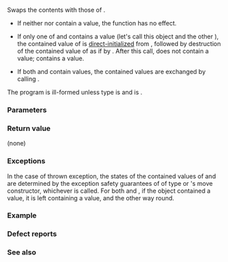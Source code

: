 {{cpp/utility/optional/title|swap}}
{{cpp/utility/optional/navbar}}
{{ddcl|since=c++17|notes={{mark constexpr since c++20}}&lt;!-- P2231R1 --&gt;|
void swap( optional&amp; other ) noexcept(/* see below */);
}}

Swaps the contents with those of {{c|other}}.

* If neither {{c|*this}} nor {{c|other}} contain a value, the function has no effect.

* If only one of {{c|*this}} and {{c|other}} contains a value (let's call this object {{tt|in}} and the other {{tt|un}}), the contained value of {{tt|un}} is [[cpp/language/direct_initialization|direct-initialized]] from {{c|std::move(*in)}}, followed by destruction of the contained value of {{tt|in}} as if by {{c|in-&gt;T::~T()}}. After this call, {{tt|in}} does not contain a value; {{tt|un}} contains a value.

* If both {{c|*this}} and {{c|other}} contain values, the contained values are exchanged by calling {{c|using std::swap; swap(**this, *other)}}.

The program is ill-formed unless type {{tt|T}} is {{named req|Swappable}} and {{c|std::is_move_constructible_v&lt;T&gt;}} is {{c|true}}.

===Parameters===
{{par begin}}
{{par|other|the {{tt|optional}} object to exchange the contents with}}
{{par end}}

===Return value===
(none)

===Exceptions===
{{noexcept|std::is_nothrow_move_constructible_v&lt;T&gt; &amp;&amp;
         std::is_nothrow_swappable_v&lt;T&gt;}}

In the case of thrown exception, the states of the contained values of {{c|*this}} and {{c|other}} are determined by the exception safety guarantees of {{tt|swap}} of type {{tt|T}} or {{tt|T}}'s move constructor, whichever is called. For both {{c|*this}} and {{c|other}}, if the object contained a value, it is left containing a value, and the other way round.

{{ftm begin}}
{{ftm|std=C++20|dr=20|value=202106L|__cpp_lib_optional|Fully {{c/core|constexpr}}}}
{{ftm end}}

===Example===
{{example
|code=
#include &lt;iostream&gt;
#include &lt;optional&gt;
#include &lt;string&gt;

int main()
{
    std::optional&lt;std::string&gt; opt1("First example text");
    std::optional&lt;std::string&gt; opt2("2nd text");

    enum Swap { Before, After };
    auto print_opts = [&amp;](Swap e)
    {
        std::cout &lt;&lt; (e == Before ? "Before swap:\n" : "After swap:\n");
        std::cout &lt;&lt; "opt1 contains '" &lt;&lt; opt1.value_or("") &lt;&lt; "'\n";
        std::cout &lt;&lt; "opt2 contains '" &lt;&lt; opt2.value_or("") &lt;&lt; "'\n";
        std::cout &lt;&lt; (e == Before ? "---SWAP---\n": "\n");
    };

    print_opts(Before);
    opt1.swap(opt2);
    print_opts(After);

    // Swap with only 1 set
    opt1 = "Lorem ipsum dolor sit amet, consectetur tincidunt.";
    opt2.reset();

    print_opts(Before);
    opt1.swap(opt2);
    print_opts(After);
}
|output=
Before swap:
opt1 contains 'First example text'
opt2 contains '2nd text'
---SWAP---
After swap:
opt1 contains '2nd text'
opt2 contains 'First example text'

Before swap:
opt1 contains 'Lorem ipsum dolor sit amet, consectetur tincidunt.'
opt2 contains ''
---SWAP---
After swap:
opt1 contains ''
opt2 contains 'Lorem ipsum dolor sit amet, consectetur tincidunt.'
}}

===Defect reports===
{{dr list begin}}
{{dr list item|paper=P2231R1|std=C++20|before={{tt|swap}} was not {{c/core|constexpr}} while the required operations can be {{c/core|constexpr}} in C++20|after=made {{c/core|constexpr}}}}
{{dr list end}}

===See also===
{{dsc begin}}
{{dsc inc|cpp/utility/optional/dsc swap2}}
{{dsc end}}

{{langlinks|es|ja|ru|zh}}